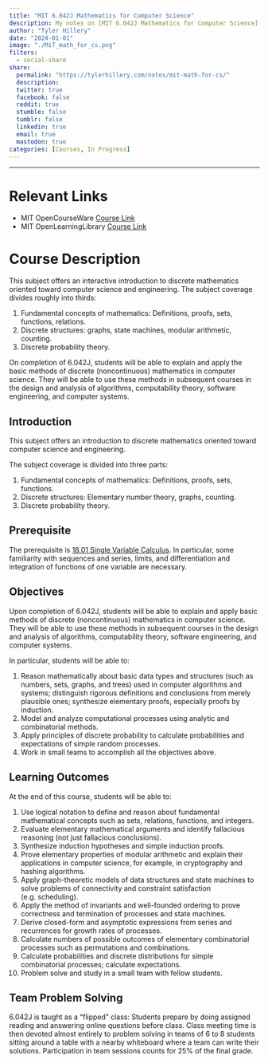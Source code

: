 ```yaml
---
title: "MIT 6.042J Mathematics for Computer Science"
description: My notes on [MIT 6.042J Mathematics for Computer Science](https://openlearninglibrary.mit.edu/courses/course-v1:OCW+6.042J+2T2019/about) taught by professors Albert Meyer and Adam Chlipala.
author: "Tyler Hillery"
date: "2024-01-01"
image: "./MiT_math_for_cs.png"
filters:
  - social-share
share:
  permalink: "https://tylerhillery.com/notes/mit-math-for-cs/"
  description:
  twitter: true
  facebook: false
  reddit: true
  stumble: false
  tumblr: false
  linkedin: true
  email: true
  mastodon: true
categories: [Courses, In Progress]
---
```


------------------------------------------------------------------------
# Relevant Links
- MIT OpenCourseWare [Course Link](https://ocw.mit.edu/courses/6-042j-mathematics-for-computer-science-spring-2015/)
- MIT OpenLearningLibrary [Course Link](https://openlearninglibrary.mit.edu/courses/course-v1:OCW+6.042J+2T2019/about)

# Course Description
This subject offers an interactive introduction to discrete mathematics oriented toward computer science and engineering. The subject coverage divides roughly into thirds:

1. Fundamental concepts of mathematics: Definitions, proofs, sets, functions, relations.
2. Discrete structures: graphs, state machines, modular arithmetic, counting.
3. Discrete probability theory.

On completion of 6.042J, students will be able to explain and apply the basic methods of discrete (noncontinuous) mathematics in computer science. They will be able to use these methods in subsequent courses in the design and analysis of algorithms, computability theory, software engineering, and computer systems.

:::{.callout-note collapse="true" title="Syllabus"}
## Introduction
This subject offers an introduction to discrete mathematics oriented toward computer science and engineering.

The subject coverage is divided into three parts:

1. Fundamental concepts of mathematics: Definitions, proofs, sets, functions.
2. Discrete structures: Elementary number theory, graphs, counting.
3. Discrete probability theory.

## Prerequisite
The prerequisite is [18.01 Single Variable Calculus](https://ocw.mit.edu/courses/18-01sc-single-variable-calculus-fall-2010). In particular, some familiarity with sequences and series, limits, and differentiation and integration of functions of one variable are necessary.

## Objectives
Upon completion of 6.042J, students will be able to explain and apply basic methods of discrete (noncontinuous) mathematics in computer science. They will be able to use these methods in subsequent courses in the design and analysis of algorithms, computability theory, software engineering, and computer systems.

In particular, students will be able to:

1. Reason mathematically about basic data types and structures (such as numbers, sets, graphs, and trees) used in computer algorithms and systems; distinguish rigorous definitions and conclusions from merely plausible ones; synthesize elementary proofs, especially proofs by induction.
2. Model and analyze computational processes using analytic and combinatorial methods.
3. Apply principles of discrete probability to calculate probabilities and expectations of simple random processes.
4. Work in small teams to accomplish all the objectives above.

## Learning Outcomes
At the end of this course, students will be able to:

1. Use logical notation to define and reason about fundamental mathematical concepts such as sets, relations, functions, and integers.
2. Evaluate elementary mathematical arguments and identify fallacious reasoning (not just fallacious conclusions).
3. Synthesize induction hypotheses and simple induction proofs.
4. Prove elementary properties of modular arithmetic and explain their applications in computer science, for example, in cryptography and hashing algorithms.
5. Apply graph-theoretic models of data structures and state machines to solve problems of connectivity and constraint satisfaction (e.g. scheduling).
6. Apply the method of invariants and well-founded ordering to prove correctness and termination of processes and state machines.
7. Derive closed-form and asymptotic expressions from series and recurrences for growth rates of processes.
8. Calculate numbers of possible outcomes of elementary combinatorial processes such as permutations and combinations.
9. Calculate probabilities and discrete distributions for simple combinatorial processes; calculate expectations.
10. Problem solve and study in a small team with fellow students.

## Team Problem Solving
6.042J is taught as a “flipped” class: Students prepare by doing assigned reading and answering online questions before class. Class meeting time is then devoted almost entirely to problem solving in teams of 6 to 8 students sitting around a table with a nearby whiteboard where a team can write their solutions. Participation in team sessions counts for 25% of the final grade.

:::